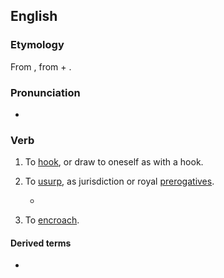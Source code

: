 ==English==

===Etymology===
From {{der|en|fro|acrochier||to hook in}}, from {{m|fro|a}} + {{m|fro|croche|t=hook}}.

===Pronunciation===
* {{a|RP}} {{IPA|en|/əˈkɹəʊtʃ/}}
{{rfap|en}}

===Verb===
{{en-verb|es}}

# {{lb|en|transitive}} To [[hook]], or draw to oneself as with a hook.
# {{lb|en|transitive}} To [[usurp]], as jurisdiction or royal [[prerogatives]].
#* {{quote-book|en|passage=They had attempted to '''accroach''' to themselves royal power.|author=Stubbs}}
# {{lb|en|intransitive}} To [[encroach]].

====Derived terms====
* {{l|en|accroachement}}